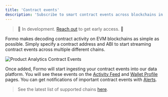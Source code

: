 ```yaml
---
title: 'Contract events'
description: 'Subscribe to smart contract events across blockchains in realtime.'
---
```


> 🚧 In development. <a href="https://cal.com/formo/30min">Reach out</a> to get early access. 🚧

Formo makes decoding contract activity on EVM blockchains as simple as possible. 
Simply specify a contract address and ABI to start streaming contract events across multiple different chains.

<Frame caption="You can add one or more smart contracts to your project and specify events you care about.">
	<img src="/images/product-analytics-contract-events.png" alt="Product Analytics Contract Events" />
</Frame>

Once added, Formo will start ingesting your contract events into our data platform. 
You will see these events on the [Activity Feed](/product-analytics/activity) and [Wallet Profile](/wallet-intelligence/wallet-profiles) pages. 
You can get notifications of important contract events with [Alerts](/features/product-analytics/alerts).

> See the latest list of supported chains [here](/chains/overview).
